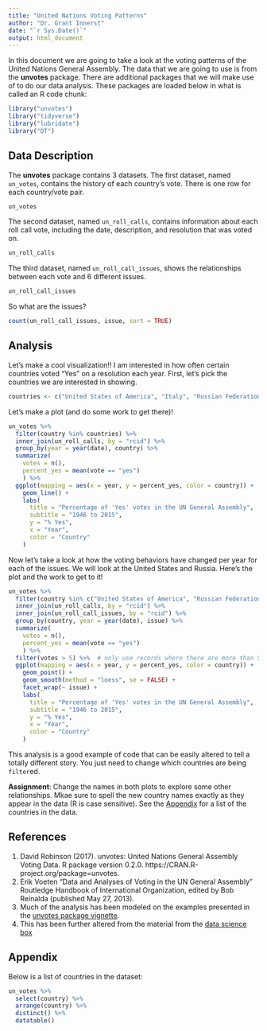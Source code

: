 ```yaml
---
title: "United Nations Voting Patterns"
author: "Dr. Grant Innerst"
date: "`r Sys.Date()`"
output: html_document
---
```


In this document we are going to take a look at the voting patterns of the United Nations General Assembly. The data that we are going to use is from the __unvotes__ package. There are additional packages that we will make use of to do our data analysis. These packages are loaded below in what is called an R code chunk:

```r
library("unvotes")
library("tidyverse")
library("lubridate")
library("DT")
```

## Data Description
The __unvotes__ package contains 3 datasets. The first dataset, named `un_votes`, contains the history of each country's vote. There is one row for each country/vote pair. 

```r
un_votes
```

The second dataset, named `un_roll_calls`, contains information about each roll call vote, including the date, description, and resolution that was voted on. 

```r
un_roll_calls
```

The third dataset, named `un_roll_call_issues`, shows the relationships between each vote and 6 different issues.

```r
un_roll_call_issues
```

So what are the issues?
```r
count(un_roll_call_issues, issue, sort = TRUE)
```

## Analysis

Let's make a cool visualization!! I am interested in how often certain countries voted "Yes" on a resolution each year. First, let's pick the countries we are interested in showing. 

```r
countries <- c("United States of America", "Italy", "Russian Federation", "Cuba")
```

Let's make a plot (and do some work to get there)!

```r
un_votes %>%
  filter(country %in% countries) %>%
  inner_join(un_roll_calls, by = "rcid") %>%
  group_by(year = year(date), country) %>%
  summarize(
    votes = n(),
    percent_yes = mean(vote == "yes")
    ) %>%
  ggplot(mapping = aes(x = year, y = percent_yes, color = country)) +
    geom_line() +
    labs(
      title = "Percentage of 'Yes' votes in the UN General Assembly",
      subtitle = "1946 to 2015",
      y = "% Yes",
      x = "Year",
      color = "Country"
    )
```
Now let's take a look at how the voting behaviors have changed per year for each of the issues. We will look at the United States and Russia. Here's the plot and the work to get to it!

```r
un_votes %>%
  filter(country %in% c("United States of America", "Russian Federation")) %>%
  inner_join(un_roll_calls, by = "rcid") %>%
  inner_join(un_roll_call_issues, by = "rcid") %>%
  group_by(country, year = year(date), issue) %>%
  summarize(
    votes = n(),
    percent_yes = mean(vote == "yes")
    ) %>%
  filter(votes > 5) %>%  # only use records where there are more than 5 votes
  ggplot(mapping = aes(x = year, y = percent_yes, color = country)) +
    geom_point() +
    geom_smooth(method = "loess", se = FALSE) +
    facet_wrap(~ issue) +
    labs(
      title = "Percentage of 'Yes' votes in the UN General Assembly",
      subtitle = "1946 to 2015",
      y = "% Yes",
      x = "Year",
      color = "Country"
    )
```

This analysis is a good example of code that can be easily altered to tell a totally different story. You just need to change which countries are being `filter`ed. 

__Assignment__: Change the names in both plots to explore some other relationships. Mkae sure to spell the new country names exactly as they appear in the data (R is case sensitive). See the [Appendix](#appendix) for a list of the countries in the data.

## References

1. David Robinson (2017). unvotes: United Nations General Assembly Voting Data. 
R package version 0.2.0. https://CRAN.R-project.org/package=unvotes.
2. Erik Voeten "Data and Analyses of Voting in the UN General Assembly" 
Routledge Handbook of International Organization, edited by Bob Reinalda 
(published May 27, 2013).
3. Much of the analysis has been modeled on the examples presented in the 
[unvotes package vignette](https://cran.r-project.org/web/packages/unvotes/vignettes/unvotes.html).
4. This has been further altered from the material from the [data science box](https://github.com/rstudio-education/datascience-box)

## Appendix 

Below is a list of countries in the dataset:

```r
un_votes %>% 
  select(country) %>%
  arrange(country) %>% 
  distinct() %>%
  datatable()
```